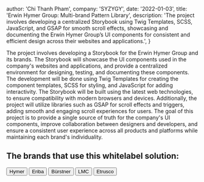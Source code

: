 
  author: 'Chi Thanh Pham',
  company: 'SYZYGY',
  date: '2022-01-03',
  title: 'Erwin Hymer Group: Multi-brand Pattern Library',
  description:
    'The project involves developing a centralized Storybook using Twig Templates, SCSS, JavaScript, and GSAP for smooth scroll effects, showcasing and documenting the Erwin Hymer Group’s UI components for consistent and efficient design across their websites and applications.',
}


The project involves developing a Storybook for the Erwin Hymer Group and its brands. 
The Storybook will showcase the UI components used in the company's websites and applications, 
and provide a centralized environment for designing, testing, and documenting these components.
The development will be done using Twig Templates for creating the component templates, 
SCSS for styling, and JavaScript for adding interactivity. 
The Storybook will be built using the latest web technologies, to ensure compatibility with modern browsers and devices. 
Additionally, the project will utilize libraries such as GSAP for scroll effects and triggers, 
adding smooth and engaging scroll experiences for users.
The goal of this project is to provide a single source of truth for the company's UI components, 
improve collaboration between designers and developers, 
and ensure a consistent user experience across all products and platforms while maintaining each brand's individuality.



## The brands that use this whitelabel solution:

<Button href="https://www.hymer.com/de/de/home" target="_blank"  variant="secondary" className=" mt-6">
  Hymer
</Button>
<Button href="https://www.eriba.com/de/de" target="_blank"  variant="secondary" className="group">
  Eriba
</Button>
<Button href="https://www.buerstner.com/de/de" target="_blank"  variant="secondary" className="group">
  Bürstner
</Button>
<Button href="https://www.lmc-caravan.com/de/de" target="_blank"  variant="secondary" className="group">
  LMC
</Button>
<Button href="https://www.etrusco.com/de/de" target="_blank"  variant="secondary" className="group">
  Etrusco
</Button>
